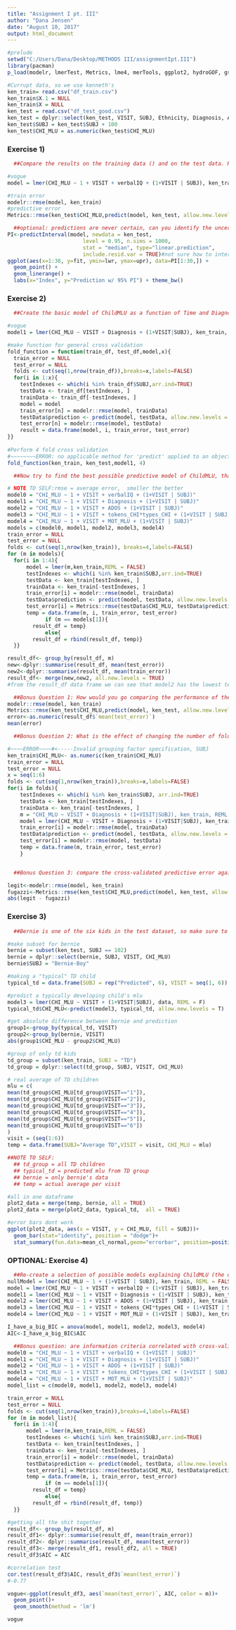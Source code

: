 ```yaml
---
title: "Assignment I pt. III"
author: "Dana Jensen"
date: "August 10, 2017"
output: html_document
---
```

```r
#prelude
setwd("C:/Users/Dana/Desktop/METHODS III/assignmentIpt.III")
library(pacman)
p_load(modelr, lmerTest, Metrics, lme4, merTools, ggplot2, hydroGOF, gstat, dplyr, stringr, plyr, data.table, sim, Rmisc, caret)

#Currupt data, so we use kenneth's
ken_train= read.csv("df_train.csv")
ken_train$X.1 = NULL
ken_train$X = NULL
ken_test = read.csv("df_test_good.csv")
ken_test = dplyr::select(ken_test, VISIT, SUBJ, Ethnicity, Diagnosis, Age, ADOS, types_CHI, tokens_CHI, CHI_MLU, verbalIQ, nonVerbalIQ, types_MOT, MOT_MLU, tokens_MOT)
ken_test$SUBJ = ken_test$SUBJ + 100
ken_test$CHI_MLU = as.numeric(ken_test$CHI_MLU)
```
### Exercise 1)
```r
  ##Compare the results on the training data () and on the test data. Report    both of them. Discuss why they are different. 

#vogue
model = lmer(CHI_MLU ~ 1 + VISIT + verbalIQ + (1+VISIT | SUBJ), ken_train, REML = F)

#train error
modelr::rmse(model, ken_train)
#predictive error
Metrics::rmse(ken_test$CHI_MLU,predict(model, ken_test, allow.new.levels = TRUE))

  ##optional: predictions are never certain, can you identify the uncertainty   of the predictions? (e.g. google predictinterval())
PI<-predictInterval(model, newdata = ken_test, 
                        level = 0.95, n.sims = 1000,
                        stat = "median", type="linear.prediction",
                        include.resid.var = TRUE)#not sure how to interpret
ggplot(aes(x=1:30, y=fit, ymin=lwr, ymax=upr), data=PI[1:30,]) +
  geom_point() + 
  geom_linerange() +
  labs(x="Index", y="Prediction w/ 95% PI") + theme_bw()

```
### Exercise 2)
```r
  ##Create the basic model of ChildMLU as a function of Time and Diagnosis      (don't forget the random effects!).

#vogue
model1 = lmer(CHI_MLU ~ VISIT + Diagnosis + (1+VISIT|SUBJ), ken_train, REML = F)

#make function for general cross validation
fold_function = function(train_df, test_df,model,x){
  train_error = NULL
  test_error = NULL
  folds <- cut(seq(1,nrow(train_df)),breaks=x,labels=FALSE)
  for(i in 1:x){
    testIndexes <- which(i %in% train_df$SUBJ,arr.ind=TRUE)
    testData <- train_df[testIndexes, ]
    trainData <- train_df[-testIndexes, ]
    model = model
    train_error[n] = modelr::rmse(model, trainData)
    testData$prediction <- predict(model, testData, allow.new.levels = TRUE)
    test_error[n] = modelr::rmse(model, testData)
    result = data.frame(model, i, train_error, test_error)
}}
    
#Perform 4 fold cross validation
#~~~~~~~~ERROR: no applicable method for 'predict' applied to an object of class "character"~~~~~~~~~~
fold_function(ken_train, ken_test,model1, 4)

  ##Now try to find the best possible predictive model of ChildMLU, that is,    the one that produces the best cross-validated results.

# NOTE TO SELF:rmse = average error,  smaller the better
model0 = "CHI_MLU ~ 1 + VISIT + verbalIQ + (1+VISIT | SUBJ)"
model1 = "CHI_MLU ~ 1 + VISIT + Diagnosis + (1+VISIT | SUBJ)"
model2 = "CHI_MLU ~ 1 + VISIT + ADOS + (1+VISIT | SUBJ)"
model3 = "CHI_MLU ~ 1 + VISIT + tokens_CHI*types_CHI + (1+VISIT | SUBJ)"
model4 = "CHI_MLU ~ 1 + VISIT + MOT_MLU + (1+VISIT | SUBJ)"
models = c(model0, model1, model2, model3, model4)
train_error = NULL
test_error = NULL
folds <- cut(seq(1,nrow(ken_train)), breaks=4,labels=FALSE)
for (m in models){
  for(i in 1:4){
      model = lmer(m,ken_train,REML = FALSE)
      testIndexes <- which(i %in% ken_train$SUBJ,arr.ind=TRUE)
      testData <- ken_train[testIndexes, ]
      trainData <- ken_train[-testIndexes, ]
      train_error[i] = modelr::rmse(model, trainData)
      testData$prediction <- predict(model, testData, allow.new.levels = TRUE)
      test_error[i] = Metrics::rmse(testData$CHI_MLU, testData$prediction)
      temp = data.frame(m, i, train_error, test_error)
            if (m == models[1]){ 
        result_df = temp}
            else{
        result_df = rbind(result_df, temp)}
  }}

result_df<- group_by(result_df, m)
new<-dplyr::summarise(result_df, mean(test_error))
new2<-dplyr::summarise(result_df, mean(train_error))
result_df<- merge(new,new2, all.new.levels = TRUE)
#from the result_df data frame we can see that model2 has the lowest test and train rmse

  ##Bonus Question 1: How would you go comparing the performance of the basic   model and the cross-validated model on the testing set?
modelr::rmse(model, ken_train)
Metrics::rmse(ken_test$CHI_MLU,predict(model, ken_test, allow.new.levels = TRUE))
error<-as.numeric(result_df$`mean(test_error)`)
mean(error)

  ##Bonus Question 2: What is the effect of changing the number of folds? Can   you plot RMSE as a function of number of folds?

#~~~~ERROR~~~~#<-----Invalid grouping factor specification, SUBJ
ken_train$CHI_MLU<- as.numeric(ken_train$CHI_MLU)
train_error = NULL
test_error = NULL
x = seq(1:6)
folds <- cut(seq(1,nrow(ken_train)),breaks=x,labels=FALSE)
for(i in folds){
    testIndexes <- which(i %in% ken_train$SUBJ, arr.ind=TRUE)
    testData <- ken_train[testIndexes, ]
    trainData <- ken_train[-testIndexes, ]
    m = "CHI_MLU ~ VISIT + Diagnosis + (1+VISIT|SUBJ), ken_train, REML = F"
    model = lmer(CHI_MLU ~ VISIT + Diagnosis + (1+VISIT|SUBJ), ken_train, REML = F)
    train_error[i] = modelr::rmse(model, trainData)
    testData$prediction <- predict(model, testData, allow.new.levels = TRUE)
    test_error[i] = modelr::rmse(model, testData)
    temp = data.frame(m, train_error, test_error)
    }


  ##Bonus Question 3: compare the cross-validated predictive error against the   actual predictive error on the test data

legit<-modelr::rmse(model, ken_train)
fugazzi<-Metrics::rmse(ken_test$CHI_MLU,predict(model, ken_test, allow.new.levels = TRUE))
abs(legit - fugazzi)
```
### Exercise 3)
```r
  ##Bernie is one of the six kids in the test dataset, so make sure to extract   that child alone for the following analysis.

#make subset for bernie
bernie = subset(ken_test, SUBJ == 102)
bernie = dplyr::select(bernie, SUBJ, VISIT, CHI_MLU)
bernie$SUBJ = "Bernie-Boy"

#making a "typical" TD child
typical_td = data.frame(SUBJ = rep("Predicted", 6), VISIT = seq(1, 6))

#predict a typically developing child's mlu
model3 = lmer(CHI_MLU ~ VISIT + (1+VISIT|SUBJ), data, REML = F)
typical_td$CHI_MLU<-predict(model3, typical_td, allow.new.levels = T)

#get absolute difference between bernie and prediction
group1<-group_by(typical_td, VISIT)
group2<-group_by(bernie, VISIT)
abs(group1$CHI_MLU - group2$CHI_MLU)

#group of only td kids
td_group = subset(ken_train, SUBJ = "TD")
td_group = dplyr::select(td_group, SUBJ, VISIT, CHI_MLU)

# real average of TD children 
mlu = c(
mean(td_group$CHI_MLU[td_group$VISIT=="1"]),
mean(td_group$CHI_MLU[td_group$VISIT=="2"]),
mean(td_group$CHI_MLU[td_group$VISIT=="3"]),
mean(td_group$CHI_MLU[td_group$VISIT=="4"]),
mean(td_group$CHI_MLU[td_group$VISIT=="5"]),
mean(td_group$CHI_MLU[td_group$VISIT=="6"])
)
visit = (seq(1:6))
temp = data.frame(SUBJ="Average TD",VISIT = visit, CHI_MLU = mlu)

##NOTE TO SELF:
  ## td_group = all TD children
  ## typical_td = predicted mlu from TD group
  ## bernie = only bernie's data
  ## temp = actual average per visit 

#all in one dataframe
plot2_data = merge(temp, bernie, all = TRUE)
plot2_data = merge(plot2_data, typical_td,  all = TRUE)

#error bars dont work
ggplot(plot2_data, aes(x = VISIT, y = CHI_MLU, fill = SUBJ))+
  geom_bar(stat="identity", position = "dodge")+
  stat_summary(fun.data=mean_cl_normal,geom="errorbar", position=position_dodge(width=0.80), width=0.2)

```
### OPTIONAL: Exercise 4) 
```r
  ##Re-create a selection of possible models explaining ChildMLU (the ones you   tested for exercise 2, but now trained on the full dataset and not            cross-validated). Then try to find the best possible predictive model of      ChildMLU, that is, the one that produces the lowest information criterion.
nullModel = lmer(CHI_MLU ~ 1 + (1+VISIT | SUBJ), ken_train, REML = FALSE)
model = lmer(CHI_MLU ~ 1 + VISIT + verbalIQ + (1+VISIT | SUBJ), ken_train, REML = FALSE)
model1 = lmer(CHI_MLU ~ 1 + VISIT + Diagnosis + (1+VISIT | SUBJ), ken_train, REML = FALSE)
model2 = lmer(CHI_MLU ~ 1 + VISIT + ADOS + (1+VISIT | SUBJ), ken_train, REML = FALSE)
model3 = lmer(CHI_MLU ~ 1 + VISIT + tokens_CHI*types_CHI + (1+VISIT | SUBJ), ken_train, REML = FALSE)
model4 = lmer(CHI_MLU ~ 1 + VISIT + MOT_MLU + (1+VISIT | SUBJ), ken_train, REML = FALSE)

I_have_a_big_BIC = anova(model, model1, model2, model3, model4)
AIC<-I_have_a_big_BIC$AIC

  ##Bonus question: are information criteria correlated with cross-validated    RMSE? That is, if you take AIC for Model 1, Model 2 and Model 3, do they      co-vary with their cross-validated RMSE?
model0 = "CHI_MLU ~ 1 + VISIT + verbalIQ + (1+VISIT | SUBJ)"
model1 = "CHI_MLU ~ 1 + VISIT + Diagnosis + (1+VISIT | SUBJ)"
model2 = "CHI_MLU ~ 1 + VISIT + ADOS + (1+VISIT | SUBJ)"
model3 = "CHI_MLU ~ 1 + VISIT + tokens_CHI*types_CHI + (1+VISIT | SUBJ)"
model4 = "CHI_MLU ~ 1 + VISIT + MOT_MLU + (1+VISIT | SUBJ)"
model_list = c(model0, model1, model2, model3, model4)

train_error = NULL
test_error = NULL
folds <- cut(seq(1,nrow(ken_train)),breaks=4,labels=FALSE)
for (m in model_list){
  for(i in 1:4){
      model = lmer(m,ken_train,REML = FALSE)
      testIndexes <- which(i %in% ken_train$SUBJ,arr.ind=TRUE)
      testData <- ken_train[testIndexes, ]
      trainData <- ken_train[-testIndexes, ]
      train_error[i] = modelr::rmse(model, trainData)
      testData$prediction <- predict(model, testData, allow.new.levels = TRUE)
      test_error[i] = Metrics::rmse(testData$CHI_MLU, testData$prediction)
      temp = data.frame(m, i, train_error, test_error)
            if (m == models[1]){ 
        result_df = temp}
            else{
        result_df = rbind(result_df, temp)}
  }}

#getting all the shit together
result_df<- group_by(result_df, m)
result_df1<- dplyr::summarise(result_df, mean(train_error))
result_df2<- dplyr::summarise(result_df, mean(test_error))
result_df3<- merge(result_df1, result_df2, all = TRUE)
result_df3$AIC = AIC 

#correlation test
cor.test(result_df3$AIC, result_df3$`mean(test_error)`)
#-0.77

vogue<-ggplot(result_df3, aes(`mean(test_error)`, AIC, color = m))+
  geom_point()+
  geom_smooth(method = 'lm')

vogue
```